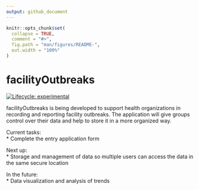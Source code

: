```yaml
---
output: github_document
---
```


<!-- README.md is generated from README.Rmd. Please edit that file -->

```r
knitr::opts_chunk$set(
  collapse = TRUE,
  comment = "#>",
  fig.path = "man/figures/README-",
  out.width = "100%"
)
```

# facilityOutbreaks

<!-- badges: start -->
[![Lifecycle: experimental](https://img.shields.io/badge/lifecycle-experimental-orange.svg)](https://lifecycle.r-lib.org/articles/stages.html#experimental)
<!-- badges: end -->

facilityOutbreaks is being developed to support health organizations in recording and reporting facility outbreaks. The application will give groups control over their data and help to store it in a more organized way. 

Current tasks:  
* Complete the entry application form  

Next up:  
* Storage and management of data so multiple users can access the data in the same secure location  

In the future:  
* Data visualization and analysis of trends  

